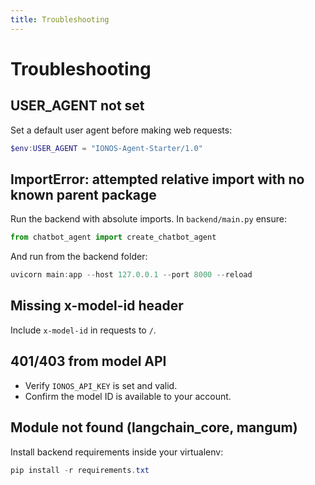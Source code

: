 ```yaml
---
title: Troubleshooting
---
```


# Troubleshooting

## USER_AGENT not set
Set a default user agent before making web requests:

```powershell
$env:USER_AGENT = "IONOS-Agent-Starter/1.0"
```

## ImportError: attempted relative import with no known parent package
Run the backend with absolute imports. In `backend/main.py` ensure:

```python
from chatbot_agent import create_chatbot_agent
```

And run from the backend folder:

```powershell
uvicorn main:app --host 127.0.0.1 --port 8000 --reload
```

## Missing x-model-id header
Include `x-model-id` in requests to `/`.

## 401/403 from model API
- Verify `IONOS_API_KEY` is set and valid.
- Confirm the model ID is available to your account.

## Module not found (langchain_core, mangum)
Install backend requirements inside your virtualenv:

```powershell
pip install -r requirements.txt
```
